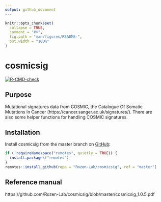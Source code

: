 ```yaml
---
output: github_document
---
```


<!-- README.md is generated from README.Rmd. Please edit that file -->

```r
knitr::opts_chunk$set(
  collapse = TRUE,
  comment = "#>",
  fig.path = "man/figures/README-",
  out.width = "100%"
)
```

# cosmicsig

<!-- badges: start -->
[![R-CMD-check](https://github.com/Rozen-Lab/cosmicsig/workflows/R-CMD-check/badge.svg)](https://github.com/Rozen-Lab/cosmicsig/actions)
<!-- badges: end -->

## Purpose

Mutational signatures data from COSMIC, the Catalogue Of Somatic Mutations In
Cancer (https://cancer.sanger.ac.uk/signatures/). There are also some helper
functions for handling COSMIC signatures.

## Installation

Install cosmicsig from the master branch on [GitHub](https://github.com/):

``` r
if (!requireNamespace("remotes", quietly = TRUE)) {
  install.packages("remotes")
}
remotes::install_github(repo = "Rozen-Lab/cosmicsig", ref = "master")
```

## Reference manual

https://github.com/Rozen-Lab/cosmicsig/blob/master/cosmicsig_1.0.5.pdf
